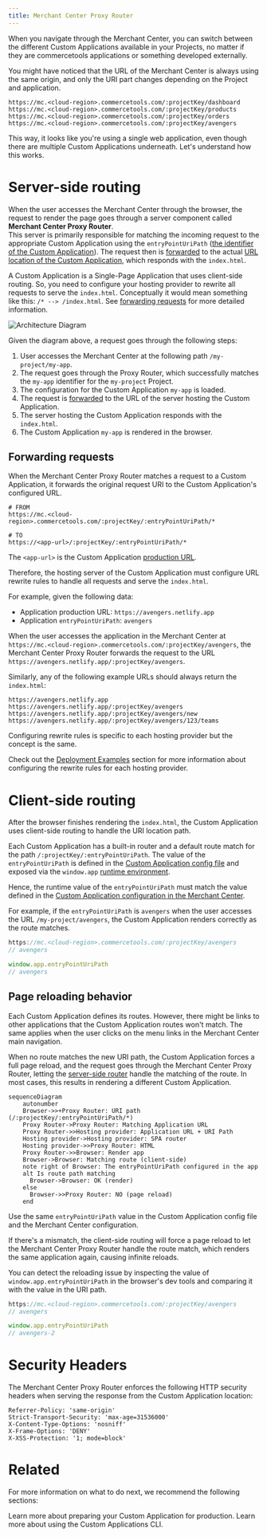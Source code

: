 ```yaml
---
title: Merchant Center Proxy Router
---
```


When you navigate through the Merchant Center, you can switch between the different Custom Applications available in your Projects, no matter if they are commercetools applications or something developed externally.

You might have noticed that the URL of the Merchant Center is always using the same origin, and only the URI part changes depending on the Project and application.

```
https://mc.<cloud-region>.commercetools.com/:projectKey/dashboard
https://mc.<cloud-region>.commercetools.com/:projectKey/products
https://mc.<cloud-region>.commercetools.com/:projectKey/orders
https://mc.<cloud-region>.commercetools.com/:projectKey/avengers
```

This way, it looks like you're using a single web application, even though there are multiple Custom Applications underneath. Let's understand how this works.

# Server-side routing

When the user accesses the Merchant Center through the browser, the request to render the page goes through a server component called **Merchant Center Proxy Router**.<br />
This server is primarily responsible for matching the incoming request to the appropriate Custom Application using the `entryPointUriPath` ([the identifier of the Custom Application](/api-reference/application-config#entrypointuripath)). The request then is [forwarded](#forwarding-requests) to the actual [URL location of the Custom Application](/api-reference/application-config#envproductionurl), which responds with the `index.html`.

<Info>

A Custom Application is a Single-Page Application that uses client-side routing. So, you need to configure your hosting provider to rewrite all requests to serve the `index.html`. Conceptually it would mean something like this: `/* --> /index.html`. See [forwarding requests](#forwarding-requests) for more detailed information.

</Info>

![Architecture Diagram](/images/merchant-center-proxy-router.png 'Merchant Center Proxy Router architecture')

Given the diagram above, a request goes through the following steps:

1. User accesses the Merchant Center at the following path `/my-project/my-app`.
2. The request goes through the Proxy Router, which successfully matches the `my-app` identifier for the `my-project` Project.
3. The configuration for the Custom Application `my-app` is loaded.
4. The request is [forwarded](#forwarding-requests) to the URL of the server hosting the Custom Application.
5. The server hosting the Custom Application responds with the `index.html`.
6. The Custom Application `my-app` is rendered in the browser.

## Forwarding requests

When the Merchant Center Proxy Router matches a request to a Custom Application, it forwards the original request URI to the Custom Application's configured URL.

```
# FROM
https://mc.<cloud-region>.commercetools.com/:projectKey/:entryPointUriPath/*

# TO
https://<app-url>/:projectKey/:entryPointUriPath/*
```

The `<app-url>` is the Custom Application [production URL](/api-reference/application-config#envproductionurl).

Therefore, the hosting server of the Custom Application must configure URL rewrite rules to handle all requests and serve the `index.html`.

For example, given the following data:
* Application production URL: `https://avengers.netlify.app`
* Application `entryPointUriPath`: `avengers`

When the user accesses the application in the Merchant Center at `https://mc.<cloud-region>.commercetools.com/:projectKey/avengers`, the Merchant Center Proxy Router forwards the request to the URL `https://avengers.netlify.app/:projectKey/avengers`.

Similarly, any of the following example URLs should always return the `index.html`:

```
https://avengers.netlify.app
https://avengers.netlify.app/:projectKey/avengers
https://avengers.netlify.app/:projectKey/avengers/new
https://avengers.netlify.app/:projectKey/avengers/123/teams
```

<Info>

Configuring rewrite rules is specific to each hosting provider but the concept is the same.

Check out the [Deployment Examples](/deployment-examples) section for more information about configuring the rewrite rules for each hosting provider.

</Info>

# Client-side routing

After the browser finishes rendering the `index.html`, the Custom Application uses client-side routing to handle the URI location path.

Each Custom Application has a built-in router and a default route match for the path `/:projectKey/:entryPointUriPath`. The value of the `entryPointUriPath` is defined in the [Custom Application config file](/api-reference/application-config) and exposed via the `window.app` [runtime environment](/api-reference/application-config#runtime-application-environment). 

Hence, the runtime value of the `entryPointUriPath` must match the value defined in the [Custom Application configuration in the Merchant Center](https://docs.commercetools.com/merchant-center/managing-custom-applications).

For example, if the `entryPointUriPath` is `avengers` when the user accesses the URL `/my-project/avengers`, the Custom Application renders correctly as the route matches.

```js
https://mc.<cloud-region>.commercetools.com/:projectKey/avengers
// avengers

window.app.entryPointUriPath
// avengers
```

## Page reloading behavior

Each Custom Application defines its routes. However, there might be links to other applications that the Custom Application routes won't match. The same applies when the user clicks on the menu links in the Merchant Center main navigation.

When no route matches the new URI path, the Custom Application forces a full page reload, and the request goes through the Merchant Center Proxy Router, letting the [server-side router](#server-side-routing) handle the matching of the route. In most cases, this results in rendering a different Custom Application.

```mermaid
sequenceDiagram
    autonumber
    Browser->>+Proxy Router: URI path (/:projectKey/:entryPointUriPath/*)
    Proxy Router->Proxy Router: Matching Application URL
    Proxy Router->>Hosting provider: Application URL + URI Path
    Hosting provider->Hosting provider: SPA router
    Hosting provider->>Proxy Router: HTML
    Proxy Router->>Browser: Render app
    Browser->Browser: Matching route (client-side)
    note right of Browser: The entryPointUriPath configured in the app
    alt Is route path matching
      Browser->Browser: OK (render)
    else
      Browser->>Proxy Router: NO (page reload)
    end
```

<Warning>

Use the same `entryPointUriPath` value in the Custom Application config file and the Merchant Center configuration.

If there's a mismatch, the client-side routing will force a page reload to let the Merchant Center Proxy Router handle the route match, which renders the same application again, causing infinite reloads.
<br />

You can detect the reloading issue by inspecting the value of `window.app.entryPointUriPath` in the browser's dev tools and comparing it with the value in the URI path.

```js
https://mc.<cloud-region>.commercetools.com/:projectKey/avengers
// avengers

window.app.entryPointUriPath
// avengers-2
```

</Warning>

# Security Headers

The Merchant Center Proxy Router enforces the following HTTP security headers when serving the response from the Custom Application location:

```
Referrer-Policy: 'same-origin'
Strict-Transport-Security: 'max-age=31536000'
X-Content-Type-Options: 'nosniff'
X-Frame-Options: 'DENY'
X-XSS-Protection: '1; mode=block'
```

# Related

For more information on what to do next, we recommend the following sections:

<Cards smallTitle clickable>
  <Card
    title="Going to Production"
    href="/development/going-to-production"
  >
    Learn more about preparing your Custom Application for production.
  </Card>
  <Card
    title="CLI"
    href="/api-reference/cli"
  >
    Learn more about using the Custom Applications CLI.
  </Card>
</Cards>

